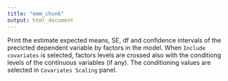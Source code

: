 ```yaml
---
title: "emm_chunk"
output: html_document
---
```



Print the estimate expected means, SE, df and confidence intervals of the precicted dependent variable by factors in the model. When `Include covariates` is selected, factors levels are crossed also with the conditiong levels of the continuous variables (if any). The conditioning values are selected in `Covariates Scaling` panel.
